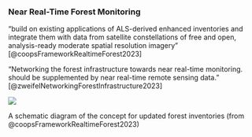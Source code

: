 
### Near Real-Time Forest Monitoring

"build on existing applications of ALS-derived enhanced inventories and integrate them with data from satellite constellations of free and open, analysis-ready moderate spatial resolution imagery" [@coopsFrameworkRealtimeForest2023]

"Networking the forest infrastructure towards near real-time monitoring. should be supplemented by near real-time remote sensing data." [@zweifelNetworkingForestInfrastructure2023]

::: {#fig-stand-inventory-nrt}
![](https://private-user-images.githubusercontent.com/41429613/241972878-e2bc492b-c34e-4a4d-b57d-e6a990cc03da.jpg?jwt=eyJhbGciOiJIUzI1NiIsInR5cCI6IkpXVCJ9.eyJrZXkiOiJrZXkxIiwiZXhwIjoxNjg1NDUxNDc4LCJuYmYiOjE2ODU0NTExNzgsInBhdGgiOiIvNDE0Mjk2MTMvMjQxOTcyODc4LWUyYmM0OTJiLWMzNGUtNGE0ZC1iNTdkLWU2YTk5MGNjMDNkYS5qcGc_WC1BbXotQWxnb3JpdGhtPUFXUzQtSE1BQy1TSEEyNTYmWC1BbXotQ3JlZGVudGlhbD1BS0lBSVdOSllBWDRDU1ZFSDUzQSUyRjIwMjMwNTMwJTJGdXMtZWFzdC0xJTJGczMlMkZhd3M0X3JlcXVlc3QmWC1BbXotRGF0ZT0yMDIzMDUzMFQxMjUyNThaJlgtQW16LUV4cGlyZXM9MzAwJlgtQW16LVNpZ25hdHVyZT1lZWI1MDBhNDM4MzhmMWYyMGRjNDRhOWVmMjkwMzYxYjM4ZTljODYzNWIxYjQ0MGUyZGY2ZmU5MzFlMmQ4YjlhJlgtQW16LVNpZ25lZEhlYWRlcnM9aG9zdCJ9.u9eeOXuiMKhi6fmVyojvXUkdi-XfFe-zRuw8wHdxZYA)

A schematic diagram of the concept for updated forest inventories (from @coopsFrameworkRealtimeForest2023)
:::